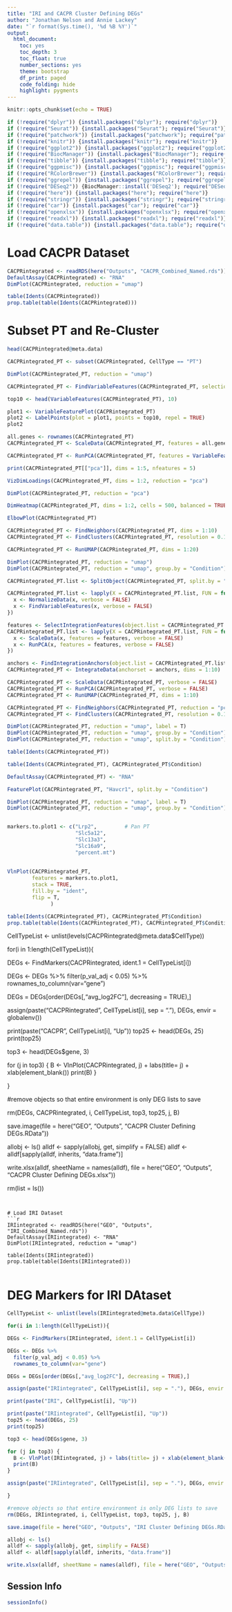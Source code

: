 ---
title: "IRI and CACPR Cluster Defining DEGs"
author: "Jonathan Nelson and Annie Lackey"
date: "`r format(Sys.time(), '%d %B %Y')`"
output:
  html_document: 
    toc: yes
    toc_depth: 3
    toc_float: true
    number_sections: yes
    theme: bootstrap
    df_print: paged
    code_folding: hide
    highlight: pygments
---

```{r setup, include=FALSE}
knitr::opts_chunk$set(echo = TRUE)
```


```{r load new packages, echo=FALSE, warning=FALSE, error=FALSE, message=FALSE}

if (!require("dplyr")) {install.packages("dplyr"); require("dplyr")}
if (!require("Seurat")) {install.packages("Seurat"); require("Seurat")}
if (!require("patchwork")) {install.packages("patchwork"); require("patchwork")}
if (!require("knitr")) {install.packages("knitr"); require("knitr")}
if (!require("ggplot2")) {install.packages("ggplot2"); require("ggplot2")}
if (!require("BiocManager")) {install.packages("BiocManager"); require("BiocManager")}
if (!require("tibble")) {install.packages("tibble"); require("tibble")}
if (!require("ggpmisc")) {install.packages("ggpmisc"); require("ggpmisc")}
if (!require("RColorBrewer")) {install.packages("RColorBrewer"); require("RColorBrewer")} #color
if (!require("ggrepel")) {install.packages("ggrepel"); require("ggrepel")}
if (!require("DESeq2")) {BiocManager::install('DESeq2'); require("DESeq2")}
if (!require("here")) {install.packages("here"); require("here")}
if (!require("stringr")) {install.packages("stringr"); require("stringr")}
if (!require("car")) {install.packages("car"); require("car")}
if (!require("openxlsx")) {install.packages("openxlsx"); require("openxlsx")}
if (!require("readxl")) {install.packages("readxl"); require("readxl")}
if (!require("data.table")) {install.packages("data.table"); require("data.table")}


```


# Load CACPR Dataset
```{r load data, echo=TRUE, warning=FALSE, error=FALSE, message=FALSE}

CACPRintegrated <- readRDS(here("Outputs", "CACPR_Combined_Named.rds"))
DefaultAssay(CACPRintegrated) <- "RNA"
DimPlot(CACPRintegrated, reduction = "umap")

table(Idents(CACPRintegrated))
prop.table(table(Idents(CACPRintegrated)))

```


# Subset PT and Re-Cluster
```{r echo=TRUE, warning=FALSE, error=FALSE, message=FALSE}

head(CACPRintegrated@meta.data)

CACPRintegrated_PT <- subset(CACPRintegrated, CellType == "PT")

DimPlot(CACPRintegrated_PT, reduction = "umap")

CACPRintegrated_PT <- FindVariableFeatures(CACPRintegrated_PT, selection.method = "vst", nfeatures = 2000)

top10 <- head(VariableFeatures(CACPRintegrated_PT), 10)

plot1 <- VariableFeaturePlot(CACPRintegrated_PT)
plot2 <- LabelPoints(plot = plot1, points = top10, repel = TRUE)
plot2

all.genes <- rownames(CACPRintegrated_PT)
CACPRintegrated_PT <- ScaleData(CACPRintegrated_PT, features = all.genes)

CACPRintegrated_PT <- RunPCA(CACPRintegrated_PT, features = VariableFeatures(object = CACPRintegrated_PT))

print(CACPRintegrated_PT[["pca"]], dims = 1:5, nfeatures = 5)

VizDimLoadings(CACPRintegrated_PT, dims = 1:2, reduction = "pca")

DimPlot(CACPRintegrated_PT, reduction = "pca")

DimHeatmap(CACPRintegrated_PT, dims = 1:2, cells = 500, balanced = TRUE)

ElbowPlot(CACPRintegrated_PT)

CACPRintegrated_PT <- FindNeighbors(CACPRintegrated_PT, dims = 1:10)
CACPRintegrated_PT <- FindClusters(CACPRintegrated_PT, resolution = 0.15)

CACPRintegrated_PT <- RunUMAP(CACPRintegrated_PT, dims = 1:20)

DimPlot(CACPRintegrated_PT, reduction = "umap")
DimPlot(CACPRintegrated_PT, reduction = "umap", group.by = "Condition")

CACPRintegrated_PT.list <- SplitObject(CACPRintegrated_PT, split.by = "Condition")

CACPRintegrated_PT.list <- lapply(X = CACPRintegrated_PT.list, FUN = function(x) {
  x <- NormalizeData(x, verbose = FALSE)
  x <- FindVariableFeatures(x, verbose = FALSE)
})

features <- SelectIntegrationFeatures(object.list = CACPRintegrated_PT.list)
CACPRintegrated_PT.list <- lapply(X = CACPRintegrated_PT.list, FUN = function(x) {
  x <- ScaleData(x, features = features, verbose = FALSE)
  x <- RunPCA(x, features = features, verbose = FALSE)
})

anchors <- FindIntegrationAnchors(object.list = CACPRintegrated_PT.list, reference = c(1, 2), reduction = "rpca", dims = 1:10)
CACPRintegrated_PT <- IntegrateData(anchorset = anchors, dims = 1:10)

CACPRintegrated_PT <- ScaleData(CACPRintegrated_PT, verbose = FALSE)
CACPRintegrated_PT <- RunPCA(CACPRintegrated_PT, verbose = FALSE)
CACPRintegrated_PT <- RunUMAP(CACPRintegrated_PT, dims = 1:10)

CACPRintegrated_PT <- FindNeighbors(CACPRintegrated_PT, reduction = "pca", dims = 1:10)
CACPRintegrated_PT <- FindClusters(CACPRintegrated_PT, resolution = 0.15)

DimPlot(CACPRintegrated_PT, reduction = "umap", label = T)
DimPlot(CACPRintegrated_PT, reduction = "umap", group.by = "Condition")
DimPlot(CACPRintegrated_PT, reduction = "umap", split.by = "Condition")

table(Idents(CACPRintegrated_PT))

table(Idents(CACPRintegrated_PT), CACPRintegrated_PT$Condition)

DefaultAssay(CACPRintegrated_PT) <- "RNA"

FeaturePlot(CACPRintegrated_PT, "Havcr1", split.by = "Condition")

DimPlot(CACPRintegrated_PT, reduction = "umap", label = T)
DimPlot(CACPRintegrated_PT, reduction = "umap", group.by = "Condition")


markers.to.plot1 <- c("Lrp2",         # Pan PT
                      "Slc5a12",
                      "Slc13a3",
                      "Slc16a9",
                      "percent.mt")
        
                            
VlnPlot(CACPRintegrated_PT, 
        features = markers.to.plot1,
        stack = TRUE,
        fill.by = "ident",
        flip = T,
              )

table(Idents(CACPRintegrated_PT), CACPRintegrated_PT$Condition)
prop.table(table(Idents(CACPRintegrated_PT), CACPRintegrated_PT$Condition))


```





CellTypeList <- unlist(levels(CACPRintegrated@meta.data$CellType))

for(i in 1:length(CellTypeList)){
  
DEGs <- FindMarkers(CACPRintegrated, ident.1 = CellTypeList[i])

DEGs <- DEGs %>%
  filter(p_val_adj < 0.05) %>%
  rownames_to_column(var="gene")

DEGs = DEGs[order(DEGs[,"avg_log2FC"], decreasing = TRUE),]

assign(paste("CACPRintegrated", CellTypeList[i], sep = "."), DEGs, envir = globalenv())

print(paste("CACPR", CellTypeList[i], "Up"))
top25 <- head(DEGs, 25)
print(top25)

top3 <- head(DEGs$gene, 3)

for (j in top3) {
  B <- VlnPlot(CACPRintegrated, j) + labs(title= j) + xlab(element_blank())
  print(B)
  }

}

#remove objects so that entire environment is only DEG lists to save

rm(DEGs, CACPRintegrated, i, CellTypeList, top3, top25, j, B)

save.image(file = here("GEO", "Outputs", "CACPR Cluster Defining DEGs.RData"))

allobj <- ls()
alldf <- sapply(allobj, get, simplify = FALSE)
alldf <- alldf[sapply(alldf, inherits, "data.frame")]

write.xlsx(alldf, sheetName = names(alldf), file = here("GEO", "Outputs", "CACPR Cluster Defining DEGs.xlsx"))

rm(list = ls())
```


# Load IRI Dataset
```{r echo=TRUE, warning=FALSE, error=FALSE, message=FALSE}

IRIintegrated <- readRDS(here("GEO", "Outputs", "IRI_Combined_Named.rds"))
DefaultAssay(IRIintegrated) <- "RNA"
DimPlot(IRIintegrated, reduction = "umap")

table(Idents(IRIintegrated))
prop.table(table(Idents(IRIintegrated)))
        
```


# DEG Markers for IRI DAtaset
```{r echo=TRUE, warning=FALSE, error=FALSE, message=FALSE}

CellTypeList <- unlist(levels(IRIintegrated@meta.data$CellType))

for(i in 1:length(CellTypeList)){

DEGs <- FindMarkers(IRIintegrated, ident.1 = CellTypeList[i])  

DEGs <- DEGs %>%
  filter(p_val_adj < 0.05) %>%
  rownames_to_column(var="gene")

DEGs = DEGs[order(DEGs[,"avg_log2FC"], decreasing = TRUE),]

assign(paste("IRIintegrated", CellTypeList[i], sep = "."), DEGs, envir = globalenv())

print(paste("IRI", CellTypeList[i], "Up"))

print(paste("IRIintegrated", CellTypeList[i], "Up"))
top25 <- head(DEGs, 25)
print(top25)

top3 <- head(DEGs$gene, 3)

for (j in top3) {
  B <- VlnPlot(IRIintegrated, j) + labs(title= j) + xlab(element_blank())
  print(B)
}

assign(paste("IRIintegrated", CellTypeList[i], sep = "."), DEGs, envir = globalenv())

}

#remove objects so that entire environment is only DEG lists to save
rm(DEGs, IRIintegrated, i, CellTypeList, top3, top25, j, B)

save.image(file = here("GEO", "Outputs", "IRI Cluster Defining DEGs.RData"))

allobj <- ls()
alldf <- sapply(allobj, get, simplify = FALSE)
alldf <- alldf[sapply(alldf, inherits, "data.frame")]

write.xlsx(alldf, sheetName = names(alldf), file = here("GEO", "Outputs", "IRI Cluster Defining DEGs.xlsx"))

```

## Session Info

```{r, echo=TRUE, warning=FALSE, error=FALSE, message=FALSE}
sessionInfo()
```


  